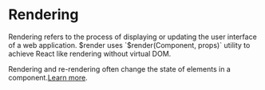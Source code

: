# Rendering

Rendering refers to the process of displaying or updating the user interface of a web application. $render uses `$render(Component, props)` utility to achieve React like rendering without virtual DOM. 

Rendering and re-rendering often change the state of elements in a component.[Learn more](advanced/$render).

